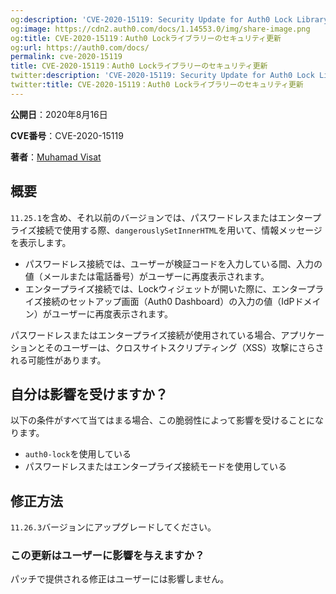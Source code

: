 ```yaml
---
og:description: 'CVE-2020-15119: Security Update for Auth0 Lock Library'
og:image: https://cdn2.auth0.com/docs/1.14553.0/img/share-image.png
og:title: CVE-2020-15119：Auth0 Lockライブラリーのセキュリティ更新
og:url: https://auth0.com/docs/
permalink: cve-2020-15119
title: CVE-2020-15119：Auth0 Lockライブラリーのセキュリティ更新
twitter:description: 'CVE-2020-15119: Security Update for Auth0 Lock Library'
twitter:title: CVE-2020-15119：Auth0 Lockライブラリーのセキュリティ更新
---
```


**公開日**：2020年8月16日

**CVE番号**：CVE-2020-15119

**著者**：[Muhamad Visat](https://github.com/mvisat)

## 概要

`11.25.1`を含め、それ以前のバージョンでは、パスワードレスまたはエンタープライズ接続で使用する際、`dangerouslySetInnerHTML`を用いて、情報メッセージを表示します。

* パスワードレス接続では、ユーザーが検証コードを入力している間、入力の値（メールまたは電話番号）がユーザーに再度表示されます。
* エンタープライズ接続では、Lockウィジェットが開いた際に、エンタープライズ接続のセットアップ画面（Auth0 Dashboard）の入力の値（IdPドメイン）がユーザーに再度表示されます。

パスワードレスまたはエンタープライズ接続が使用されている場合、アプリケーションとそのユーザーは、クロスサイトスクリプティング（XSS）攻撃にさらされる可能性があります。

## 自分は影響を受けますか？

以下の条件がすべて当てはまる場合、この脆弱性によって影響を受けることになります。

* `auth0-lock`を使用している
* パスワードレスまたはエンタープライズ接続モードを使用している

## 修正方法

`11.26.3`バージョンにアップグレードしてください。

### この更新はユーザーに影響を与えますか？

パッチで提供される修正はユーザーには影響しません。